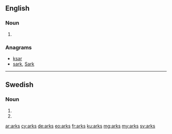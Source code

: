 ==English==

===Noun===
{{head|en|plural}}

# {{plural of|ark|lang=en|nocat=1}}

===Anagrams===
* [[ksar#English|ksar]]
* [[sark#English|sark]], [[Sark#English|Sark]]

----

==Swedish==

===Noun===
{{head|sv|noun form}}

# {{sv-noun-form-indef-gen-pl|ark}}
# {{sv-noun-form-indef-gen|ark}}

[[ar:arks]]
[[cy:arks]]
[[de:arks]]
[[eo:arks]]
[[fr:arks]]
[[ku:arks]]
[[mg:arks]]
[[my:arks]]
[[sv:arks]]